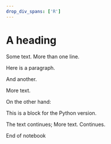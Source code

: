 ```yaml
---
drop_div_spans: ['R']
---
```


# A heading

Some text.
More than one line.

::: {#noteout .sidebar name="My notebook"}
Here is a paragraph.

And another.
:::

More text.

On the other hand:

::: Python
This is a block for the Python version.
:::

The text continues; [More text]{#Python}. Continues.

End of notebook
